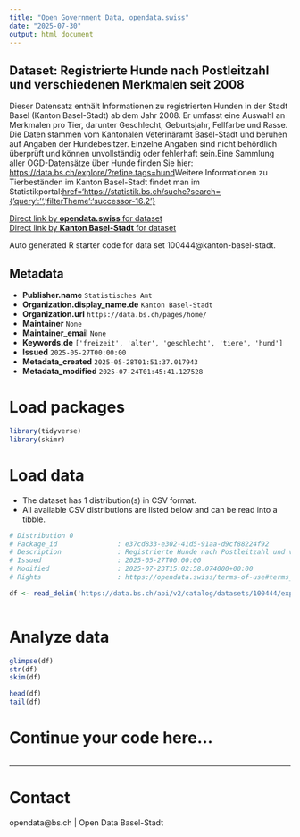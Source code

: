 ```yaml
---
title: "Open Government Data, opendata.swiss"
date: "2025-07-30"
output: html_document
---
```


## Dataset: Registrierte Hunde nach Postleitzahl und verschiedenen Merkmalen seit 2008

Dieser Datensatz enthält Informationen zu registrierten Hunden in der Stadt Basel (Kanton Basel-Stadt) ab dem Jahr 2008. Er umfasst eine Auswahl an Merkmalen pro Tier, darunter Geschlecht, Geburtsjahr, Fellfarbe und Rasse. Die Daten stammen vom Kantonalen Veterinäramt Basel-Stadt und beruhen auf Angaben der Hundebesitzer. Einzelne Angaben sind nicht behördlich überprüft und können unvollständig oder fehlerhaft sein.Eine Sammlung aller OGD-Datensätze über Hunde finden Sie hier: [https://data.bs.ch/explore/?refine.tags=hund](https://data.bs.ch/explore/?refine.tags=hund)Weitere Informationen zu Tierbeständen im Kanton Basel-Stadt findet man im Statistikportal:[href='https://statistik.bs.ch/suche?search={'query':'','filterTheme':'successor-16.2'}](https://statistik.bs.ch/suche?search={'query':'','filterTheme':'successor-16.2'})

[Direct link by **opendata.swiss** for dataset](https://opendata.swiss/de/dataset/registrierte-hunde-nach-postleitzahl-und-verschiedenen-merkmalen-seit-2008)<br>
[Direct link by **Kanton Basel-Stadt** for dataset](https://data.bs.ch/explore/dataset/100444/)

Auto generated R starter code for data set 100444@kanton-basel-stadt.

## Metadata

- **Publisher.name** `Statistisches Amt`
- **Organization.display_name.de** `Kanton Basel-Stadt`
- **Organization.url** `https://data.bs.ch/pages/home/`
- **Maintainer** `None`
- **Maintainer_email** `None`
- **Keywords.de** `['freizeit', 'alter', 'geschlecht', 'tiere', 'hund']`
- **Issued** `2025-05-27T00:00:00`
- **Metadata_created** `2025-05-28T01:51:37.017943`
- **Metadata_modified** `2025-07-24T01:45:41.127528`


# Load packages

```r

library(tidyverse)
library(skimr)

```

# Load data

-   The dataset has 1 distribution(s) in CSV format.
-   All available CSV distributions are listed below and can be read into a tibble.

```r

# Distribution 0
# Package_id               : e37cd833-e302-41d5-91aa-d9cf88224f92
# Description              : Registrierte Hunde nach Postleitzahl und verschiedenen Merkmalen seit 2008 (csv)
# Issued                   : 2025-05-27T00:00:00
# Modified                 : 2025-07-23T15:02:58.074000+00:00
# Rights                   : https://opendata.swiss/terms-of-use#terms_by

df <- read_delim('https://data.bs.ch/api/v2/catalog/datasets/100444/exports/csv?use_labels=true')



```

# Analyze data

```r

glimpse(df)
str(df)
skim(df)

head(df)
tail(df)

```

# Continue your code here...

```r

```

------------------------------------------------------------------------

# Contact

opendata@bs.ch | Open Data Basel-Stadt
